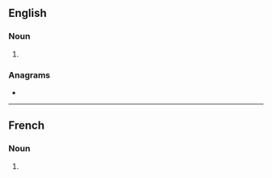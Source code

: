 ==English==

===Noun===
{{head|en|noun plural form}}

# {{plural of|yali|lang=en}}

===Anagrams===
* {{anagrams|en|a=ailsy|Islay|saily}}

----

==French==

===Noun===
{{head|fr|noun plural forms|g=m-p}}

# {{plural of|yali|lang=fr}}